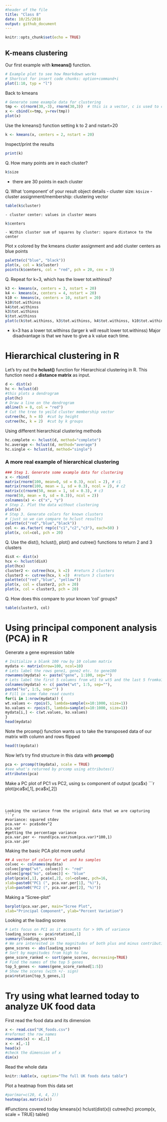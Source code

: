 ```yaml
---
#header of the file 
title: "Class 8"
date: 10/25/2018
output: github_document
---
```


```r
knitr::opts_chunk$set(echo = TRUE)
```

## K-means clustering

Our first example with **kmeans()** function.

```r
# Example plot to see how Rmarkdown works
# Shortcut for insert code chunks: option+command+i
plot(1:10, typ = "l")
```

Back to kmeans
```r
# Generate some example data for clustering
tmp <- c(rnorm(30,-3), rnorm(30,3))  # this is a vector, c is used to concatenate
x <- cbind(x=tmp, y=rev(tmp))
plot(x)
```

Use the kmeans() function setting k to 2 and nstart=20
```r
k <- kmeans(x, centers = 2, nstart = 20)
```

Inspect/print the results
```r
print(k)
```

Q. How many points are in each cluster?
```r
k$size
```
   - there are 30 points in each cluster

Q. What ‘component’ of your result object details
    - cluster size: `k$size`
    - cluster assignment/membership: clustering vector 
```r
table(k$cluster)
```
    - cluster center: values in cluster means
```r
k$centers
```
    - Within cluster sum of squares by cluster: square distance to the center
    
Plot x colored by the kmeans cluster assignment and add cluster centers as blue points
```r
palette(c("blue", "black"))
plot(x, col = k$cluster)
points(k$centers, col = "red", pch = 20, cex = 3)
```

Q. Repeat for k=3, which has the lower tot.withinss?
```r
k3 <- kmeans(x, centers = 3, nstart = 20)
k4 <- kmeans(x, centers = 4, nstart = 20)
k10 <- kmeans(x, centers = 10, nstart = 20)
k10$tot.withinss
k4$tot.withinss
k3$tot.withinss
k$tot.withinss
plot(c(k$tot.withinss, k3$tot.withinss, k4$tot.withinss, k10$tot.withinss))
```
 
  - k=3 has a lower tot.withinss (larger k will result lower tot.withinss)
Major disadvantage is that we have to give a k value each time.       



# Hierarchical clustering in R

Let's try out the **hclust()** function for Hierarchical clustering in R. This function need a **distance matrix** as input.

```r
d <- dist(x)
hc <- hclust(d)
#this plots a dendrogram 
plot(hc)
# Draw a line on the dendrogram
abline(h = 8, col = "red")
# Cut the tree to yeild cluster membership vector
cutree(hc, h = 8)  #cut by height
cutree(hc, k = 2)  #cut by k groups
```

Using different hierarchical clustering methods
```r
hc.complete <- hclust(d, method="complete")
hc.average <- hclust(d, method="average")
hc.single <- hclust(d, method="single")
```

### A more real example of hierarchical clustering
```r
### Step 1. Generate some example data for clustering
x <- rbind(
matrix(rnorm(100, mean=0, sd = 0.3), ncol = 2), # c1
matrix(rnorm(100, mean = 1, sd = 0.3), ncol = 2), # c2
matrix(c(rnorm(50, mean = 1, sd = 0.3), # c3
rnorm(50, mean = 0, sd = 0.3)), ncol = 2))
colnames(x) <- c("x", "y")
# Step 2. Plot the data without clustering
plot(x)
# Step 3. Generate colors for known clusters
# (just so we can compare to hclust results)
palette(c("red","blue","black"))
col <- as.factor( rep(c("c1","c2","c3"), each=50) )
plot(x, col=col, pch = 20)
```

Q. Use the dist(), hclust(), plot() and cutree() functions to return 2 and 3 clusters
```r
disX <- dist(x)
hcx <- hclust(disX)
plot(hcx)
cluster2 <- cutree(hcx, k =2)  #return 2 clusters
cluster3 <- cutree(hcx, k =3)  #return 3 clusters
palette(c("red","blue", "yellow"))
plot(x, col = cluster2, pch = 20)
plot(x, col = cluster3, pch = 20)
```

Q. How does this compare to your known 'col' groups?
```r
table(cluster3, col)
```
                   
                   

# Using principal component analysis (PCA) in R   

Generate a gene expression table 
```r
# Initialize a blank 100 row by 10 column matrix
mydata <- matrix(nrow=100, ncol=10)
# Lets label the rows gene1, gene2 etc. to gene100
rownames(mydata) <- paste("gene", 1:100, sep="")
# Lets label the first 5 columns from wt1 to wt5 and the last 5 fromko1 to ko5
colnames(mydata) <- c( paste("wt", 1:5, sep=""),
paste("ko", 1:5, sep="") )
# Fill in some fake read counts
for(i in 1:nrow(mydata)) {
wt.values <- rpois(5, lambda=sample(x=10:1000, size=1))
ko.values <- rpois(5, lambda=sample(x=10:1000, size=1))
mydata[i,] <- c(wt.values, ko.values)
}
head(mydata)
```

Note the prcomp() function wants us to take the transposed data of our matrix with column and rows flipped 
```r
head(t(mydata))
```

Now let's try find structure in this data with **prcomp()**
```r
pca <- prcomp(t(mydata), scale = TRUE)
#see what's returned by prcomp using attributes()
attributes(pca)
```

Make a PC plot of PC1 vs PC2, using `$x` component of output (pca$x)
```r
plot(pca$x[,1], pca$x[,2])
```



Looking the variance from the original data that we are capturing
```r
#variance: squared stdev
pca.var <- pca$sdev^2
pca.var
#getting the percentage variance 
pca.var.per <- round(pca.var/sum(pca.var)*100,1)
pca.var.per
```

Making the basic PCA plot more useful
```r
## A vector of colors for wt and ko samples
colvec <- colnames(mydata)
colvec[grep("wt", colvec)] <- "red"
colvec[grep("ko", colvec)] <- "blue"
plot(pca$x[,1], pca$x[,2], col=colvec, pch=16,
xlab=paste0("PC1 (", pca.var.per[1], "%)"),
ylab=paste0("PC2 (", pca.var.per[2], "%)"))
```

Making a "Scree-plot" 
```r
barplot(pca.var.per, main="Scree Plot",
xlab="Principal Component", ylab="Percent Variation")
```

Looking at the loading scores
```r
# Lets focus on PC1 as it accounts for > 90% of variance
loading_scores <- pca$rotation[,1]
summary(loading_scores)
# We are interested in the magnitudes of both plus and minus contributing genes
gene_scores <- abs(loading_scores)
# Sort by magnitudes from high to low
gene_score_ranked <- sort(gene_scores, decreasing=TRUE)
# Find the names of the top 5 genes
top_5_genes <- names(gene_score_ranked[1:5])
# Show the scores (with +/- sign)
pca$rotation[top_5_genes,1]
```

# Try using what learned today to analyze UK food data
First read the food data and its dimension
```r
x <- read.csv("UK_foods.csv")
#reformat the row names
rownames(x) <- x[,1]
x <- x[,-1]
head(x)
#check the dimension of x 
dim(x)
```

Read the whole data
```r
knitr::kable(x, caption="The full UK foods data table")
```

Plot a heatmap from this data set
```r
#par(mar=c(20, 4, 4, 2))
heatmap(as.matrix(x))
```

#Functions covered today
kmeans(x)
hclust(dist(x))
cutree(hc)
prcomp(x, scale = TRUE)
table()


